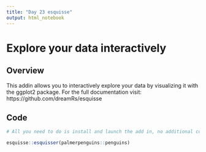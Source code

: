 ```yaml
---
title: "Day 23 esquisse"
output: html_notebook
---
```


# Explore your data interactively

## Overview
This addin allows you to interactively explore your data by visualizing it with the ggplot2 package.
For the full documentation visit: https://github.com/dreamRs/esquisse

## Code
```r
# All you need to do is install and launch the add in, no additional code

esquisse::esquisser(palmerpenguins::penguins)

```

